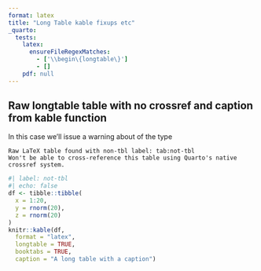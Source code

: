 ```yaml
---
format: latex
title: "Long Table kable fixups etc"
_quarto:
  tests:
    latex:
      ensureFileRegexMatches:
        - ['\\begin\{longtable\}']
        - []
    pdf: null
---
```


## Raw longtable table with no crossref and caption from kable function

In this case we'll issue a warning about of the type 
````
Raw LaTeX table found with non-tbl label: tab:not-tbl
Won't be able to cross-reference this table using Quarto's native crossref system.
````
```r
#| label: not-tbl
#| echo: false
df <- tibble::tibble(
  x = 1:20,
  y = rnorm(20),
  z = rnorm(20)
)
knitr::kable(df, 
  format = "latex", 
  longtable = TRUE, 
  booktabs = TRUE, 
  caption = "A long table with a caption")
```
